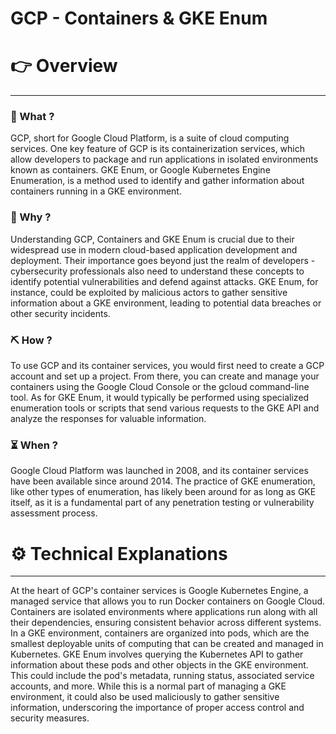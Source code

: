 # GCP - Containers & GKE Enum


# 👉 Overview

---

### 👀 What ?

GCP, short for Google Cloud Platform, is a suite of cloud computing services. One key feature of GCP is its containerization services, which allow developers to package and run applications in isolated environments known as containers. GKE Enum, or Google Kubernetes Engine Enumeration, is a method used to identify and gather information about containers running in a GKE environment.


### 🧐 Why ?

Understanding GCP, Containers and GKE Enum is crucial due to their widespread use in modern cloud-based application development and deployment. Their importance goes beyond just the realm of developers - cybersecurity professionals also need to understand these concepts to identify potential vulnerabilities and defend against attacks. GKE Enum, for instance, could be exploited by malicious actors to gather sensitive information about a GKE environment, leading to potential data breaches or other security incidents.


### ⛏️ How ?

To use GCP and its container services, you would first need to create a GCP account and set up a project. From there, you can create and manage your containers using the Google Cloud Console or the gcloud command-line tool. As for GKE Enum, it would typically be performed using specialized enumeration tools or scripts that send various requests to the GKE API and analyze the responses for valuable information.


### ⏳ When ?

Google Cloud Platform was launched in 2008, and its container services have been available since around 2014. The practice of GKE enumeration, like other types of enumeration, has likely been around for as long as GKE itself, as it is a fundamental part of any penetration testing or vulnerability assessment process.


# ⚙️ Technical Explanations

---

At the heart of GCP's container services is Google Kubernetes Engine, a managed service that allows you to run Docker containers on Google Cloud. Containers are isolated environments where applications run along with all their dependencies, ensuring consistent behavior across different systems. In a GKE environment, containers are organized into pods, which are the smallest deployable units of computing that can be created and managed in Kubernetes. GKE Enum involves querying the Kubernetes API to gather information about these pods and other objects in the GKE environment. This could include the pod's metadata, running status, associated service accounts, and more. While this is a normal part of managing a GKE environment, it could also be used maliciously to gather sensitive information, underscoring the importance of proper access control and security measures.
